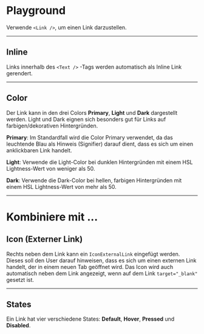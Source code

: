 # Playground

Verwende `<Link />`, um einen Link darzustellen.

<LiveCodeEditor />

---

## Inline

Links innerhalb des `<Text />` -Tags werden automatisch als Inline Link
gerendert.

<LiveCodeEditor example="inlineText" editorCollapsed />

---

## Color

Der Link kann in den drei Colors **Primary**, **Light** und **Dark** dargestellt
werden. Light und Dark eignen sich besonders gut für Links auf
farbigen/dekorativen Hintergründen.

<LiveCodeEditor example="primary" editorCollapsed />

<LiveCodeEditor example="light" bgColor="dark" editorCollapsed />

<LiveCodeEditor example="dark" bgColor="light" editorCollapsed />

**Primary**: Im Standardfall wird die Color Primary verwendet, da das leuchtende
Blau als Hinweis (Signifier) darauf dient, dass es sich um einen anklickbaren
Link handelt.

**Light**: Verwende die Light-Color bei dunklen Hintergründen mit einem HSL
Lightness-Wert von weniger als 50.

**Dark**: Verwende die Dark-Color bei hellen, farbigen Hintergründen mit einem
HSL Lightness-Wert von mehr als 50.

---

# Kombiniere mit ...

## Icon (Externer Link)

Rechts neben dem Link kann ein `IconExternalLink` eingefügt werden. Dieses soll
den User darauf hinweisen, dass es sich um einen externen Link handelt, der in
einem neuen Tab geöffnet wird. Das Icon wird auch automatisch neben dem Link
angezeigt, wenn auf dem Link `target="_blank"` gesetzt ist.

<LiveCodeEditor example="external" editorCollapsed />

---

## States

Ein Link hat vier verschiedene States: **Default**, **Hover**, **Pressed** und
**Disabled**.

<LiveCodeEditor example="disabled" editorCollapsed />

